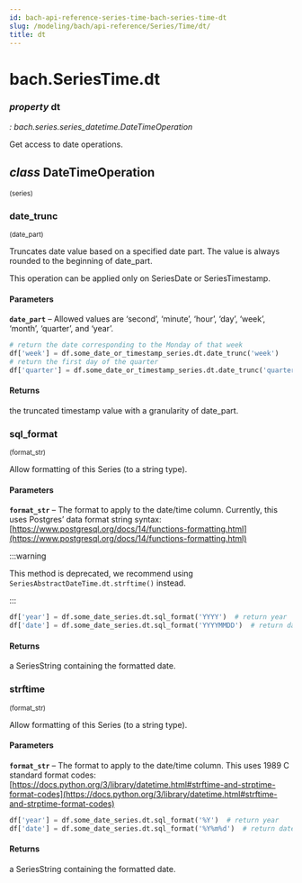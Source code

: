 ```yaml
---
id: bach-api-reference-series-time-bach-series-time-dt
slug: /modeling/bach/api-reference/Series/Time/dt/
title: dt
---
```


# bach.SeriesTime.dt

<div className="property">

### <span className="type-annotation"><em>property </em></span> <span className="name">dt</span>

<span className="type-annotation"><em>

: bach.series.series_datetime.DateTimeOperation

</em></span> 


<div className="content">

Get access to date operations.

<div className="class">

## <span className="type-annotation"><em>class</em></span> <span className="name">DateTimeOperation</span>

<small className="parameter-list">(<span className="parameter" id="series">series</span>)</small>


<div className="content">

<div className="method">

### <span className="name">date_trunc</span>

<small className="parameter-list">(<span className="parameter" id="date_part">date_part</span>)</small>


<div className="content">

Truncates date value based on a specified date part.
The value is always rounded to the beginning of date_part.

This operation can be applied only on SeriesDate or SeriesTimestamp.


#### Parameters

**`date_part`** – Allowed values are ‘second’, ‘minute’,
‘hour’, ‘day’, ‘week’, ‘month’, ‘quarter’, and ‘year’.


```python
# return the date corresponding to the Monday of that week
df['week'] = df.some_date_or_timestamp_series.dt.date_trunc('week')
# return the first day of the quarter
df['quarter'] = df.some_date_or_timestamp_series.dt.date_trunc('quarter')
```


#### Returns

the truncated timestamp value with a granularity of date_part.



</div>


</div>

<div className="method">

### <span className="name">sql_format</span>

<small className="parameter-list">(<span className="parameter" id="format_str">format_str</span>)</small>


<div className="content">

Allow formatting of this Series (to a string type).


#### Parameters

**`format_str`** – The format to apply to the date/time column.
Currently, this uses Postgres’ data format string syntax:
[https://www.postgresql.org/docs/14/functions-formatting.html](https://www.postgresql.org/docs/14/functions-formatting.html)


:::warning

This method is deprecated, we recommend using `SeriesAbstractDateTime.dt.strftime()` instead.


:::

```python
df['year'] = df.some_date_series.dt.sql_format('YYYY')  # return year
df['date'] = df.some_date_series.dt.sql_format('YYYYMMDD')  # return date
```


#### Returns

a SeriesString containing the formatted date.



</div>


</div>

<div className="method">

### <span className="name">strftime</span>

<small className="parameter-list">(<span className="parameter" id="format_str">format_str</span>)</small>


<div className="content">

Allow formatting of this Series (to a string type).


#### Parameters

**`format_str`** – The format to apply to the date/time column.
This uses  1989 C standard format codes:
[https://docs.python.org/3/library/datetime.html#strftime-and-strptime-format-codes](https://docs.python.org/3/library/datetime.html#strftime-and-strptime-format-codes)


```python
df['year'] = df.some_date_series.dt.sql_format('%Y')  # return year
df['date'] = df.some_date_series.dt.sql_format('%Y%m%d')  # return date
```


#### Returns

a SeriesString containing the formatted date.



</div>


</div>


</div>


</div>


</div>


</div>
